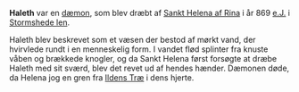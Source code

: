 {{title:Haleth}}
{{author:Laura Holmegaard}}
{{timestamp:2009-10-29T13:52:47Z}}
{{copyright:Haleth}}
'''Haleth''' var en [[dæmon]], som blev dræbt af [[Sankt Helena af Rina]] i år 869 [[e.J.]] i [[Stormshede len]].

Haleth blev beskrevet som et væsen der bestod af mørkt vand, der hvirvlede rundt i en menneskelig form. I vandet flød splinter fra knuste våben og brækkede knogler, og da Sankt Helena først forsøgte at dræbe Haleth med sit sværd, blev det revet ud af hendes hænder.
Dæmonen døde, da Helena jog en gren fra [[Ildens Træ]] i dens hjerte.